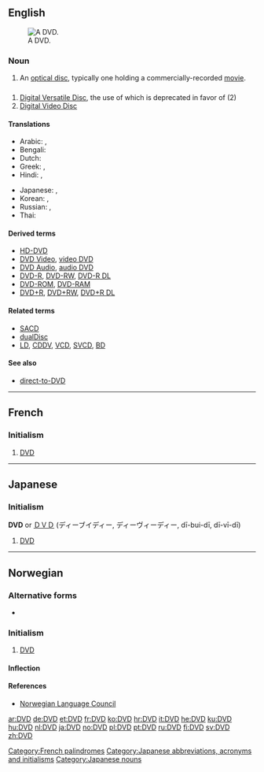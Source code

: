 {{rfc|the "initialism" template is misused in all the non-English entries}}
{{also|dvd}}
==English==
[[Image:DVD-Video bottom-side.jpg|thumb|right|A DVD.]]

===Noun===
{{en-noun}}

# An [[optical disc]], typically one holding a commercially-recorded [[movie]].

==={{initialism}}===
{{en-noun}}  {{pos_n}}

# [[w:DVD|Digital Versatile Disc]], the use of which is deprecated in favor of (2)
# [[w:DVD|Digital Video Disc]]

====Translations====
{{trans-top|DVD}}
* Arabic: {{t|ar|دي في دي|m|tr=dii fii dii}}, {{t+|ar|DVD|m|tr=dii fii dii|sc=Latn}}
* Bengali: {{t|bn|ডিভিডি|sc=Beng|xs=Bengali}}
* Dutch: {{t+|nl|dvd|m}}
* Greek: {{t|el|ντιβιντί|tr=dividí}},  {{t-|el|DVD|tr=dividí|sc=Latn}}
* Hindi: {{t|hi|डीवीडी|tr=ḍīvīḍī|xs=Hindi}},  {{t-|hi|DVD|tr=ḍīvīḍī|sc=Latn|xs=Hindi}}
{{trans-mid}}
* Japanese: {{t|ja|ディーブイディー|tr=dībuidī}},  {{t+|ja|DVD|tr=dībuidī|sc=Latn}}
* Korean: {{t|ko|디비디|tr=dibidi|sc=Hang}},  {{t+|ko|DVD|tr=dibidi|sc=Latn}}
* Russian: {{t|ru|ди-ви-ди|m|tr=di-vi-dí}},  {{t+|ru|DVD|m|tr=di-vi-dí|sc=Latn}}
* Thai: {{t|th|ดีวีดี|tr=dee-wee-dee}}
{{trans-bottom}}

====Derived terms====
* [[HD-DVD]]
* [[DVD Video]], [[video DVD]]
* [[DVD Audio]], [[audio DVD]]
* [[DVD-R]], [[DVD-RW]], [[DVD-R DL]]
* [[DVD-ROM]], [[DVD-RAM]]
* [[DVD+R]], [[DVD+RW]], [[DVD+R DL]]

====Related terms====
* [[SACD]]
* [[dualDisc]]
* [[LD]], [[CDDV]], [[VCD]], [[SVCD]], [[BD]]

====See also====
* [[direct-to-DVD]]

----

==French==

===Initialism===
{{fr-noun|m}}

# {{initialism|lang=fr}} [[#English|DVD]]

[[Category:French palindromes]]

----

==Japanese==

===Initialism===
'''DVD''' or [[ＤＶＤ]] (ディーブイディー, ディーヴィーディー, dī-bui-dī, dī-vī-dī)

# {{initialism|lang=ja}} [[#English|DVD]]

[[Category:Japanese abbreviations, acronyms and initialisms]]
[[Category:Japanese nouns]]

----

==Norwegian==

===Alternative forms===
* {{l|no|dvd}}

===Initialism===
{{infl|no|initialism|g=m}}

# [[#English|DVD]]

====Inflection====
{{no-noun-infl|nb-class=m1|nn-class=m1|stem=DVD-}}

====References====
* [http://www.språkrådet.no/Sprakhjelp/Rettskriving_Ordboeker/Skriveregler_og_grammatikk/Forbokstavord/ Norwegian Language Council]

[[ar:DVD]]
[[de:DVD]]
[[et:DVD]]
[[fr:DVD]]
[[ko:DVD]]
[[hr:DVD]]
[[it:DVD]]
[[he:DVD]]
[[ku:DVD]]
[[hu:DVD]]
[[nl:DVD]]
[[ja:DVD]]
[[no:DVD]]
[[pl:DVD]]
[[pt:DVD]]
[[ru:DVD]]
[[fi:DVD]]
[[sv:DVD]]
[[zh:DVD]]